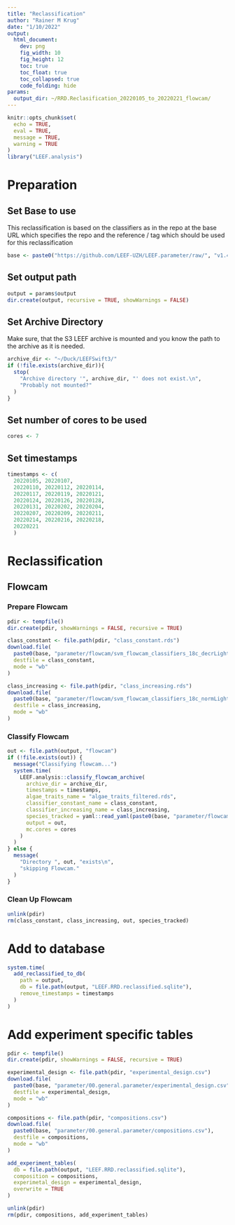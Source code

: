 ```yaml
---
title: "Reclassification"
author: "Rainer M Krug"
date: "1/10/2022"
output:
  html_document:
    dev: png
    fig_width: 10
    fig_height: 12
    toc: true
    toc_float: true
    toc_collapsed: true
    code_folding: hide
params:
  output_dir: ~/RRD.Reclasification_20220105_to_20220221_flowcam/
---
```


```r
knitr::opts_chunk$set(
  echo = TRUE,
  eval = TRUE,
  message = TRUE,
  warning = TRUE
)
library("LEEF.analysis")
```

# Preparation
## Set Base to use

This reclassification is based on the classifiers as in the repo at the base URL which specifies the repo and the reference / tag which should be used for this reclassification
```r
base <- paste0("https://github.com/LEEF-UZH/LEEF.parameter/raw/", "v1.4.0", "/")
```

## Set output path
```r
output = params$output
dir.create(output, recursive = TRUE, showWarnings = FALSE)
```


## Set Archive Directory
Make sure, that the S3 LEEF archive is mounted and you know the path to the archive as it is needed.

```r
archive_dir <- "~/Duck/LEEFSwift3/"
if (!file.exists(archive_dir)){
  stop(
    "Archive directory '", archive_dir, "' does not exist.\n",
    "Probably not mounted?" 
  )
}
```

## Set number of cores to be used
```r
cores <- 7
```

## Set timestamps
```r
timestamps <- c(
  20220105, 20220107,
  20220110, 20220112, 20220114,
  20220117, 20220119, 20220121,
  20220124, 20220126, 20220128,
  20220131, 20220202, 20220204,
  20220207, 20220209, 20220211,
  20220214, 20220216, 20220218,
  20220221
  )
```


# Reclassification 

## Flowcam

### Prepare Flowcam
```r
pdir <- tempfile()
dir.create(pdir, showWarnings = FALSE, recursive = TRUE)

class_constant <- file.path(pdir, "class_constant.rds")
download.file(
  paste0(base, "parameter/flowcam/svm_flowcam_classifiers_18c_decrLight18_trained_earlyFeb22.rds"), 
  destfile = class_constant,
  mode = "wb"
)

class_increasing <- file.path(pdir, "class_increasing.rds")
download.file(
  paste0(base, "parameter/flowcam/svm_flowcam_classifiers_18c_normLight30_trained_earlyFeb22.rds"), 
  destfile = class_increasing,
  mode = "wb"
)
```

### Classify Flowcam
```r
out <- file.path(output, "flowcam")
if (!file.exists(out)) {
  message("Classifying flowcam...")
  system.time(
    LEEF.analysis::classify_flowcam_archive(
      archive_dir = archive_dir, 
      timestamps = timestamps, 
      algae_traits_name = "algae_traits_filtered.rds", 
      classifier_constant_name = class_constant, 
      classifier_increasing_name = class_increasing, 
      species_tracked = yaml::read_yaml(paste0(base, "parameter/flowcam/flowcam.yml"))$species_tracked,
      output = out,
      mc.cores = cores
    )
  )
} else {
  message(
    "Directory ", out, "exists\n",
    "skipping Flowcam."
  )
}
```

### Clean Up Flowcam
```r
unlink(pdir)
rm(class_constant, class_increasing, out, species_tracked)
```

# Add to database
```r
system.time(
  add_reclassified_to_db(
    path = output, 
    db = file.path(output, "LEEF.RRD.reclassified.sqlite"), 
    remove_timestamps = timestamps
  )
)
```

# Add experiment specific tables
```r
pdir <- tempfile()
dir.create(pdir, showWarnings = FALSE, recursive = TRUE)

experimental_design <- file.path(pdir, "experimental_design.csv")
download.file(
  paste0(base, "parameter/00.general.parameter/experimental_design.csv"), 
  destfile = experimental_design,
  mode = "wb"
)

compositions <- file.path(pdir, "compositions.csv")
download.file(
  paste0(base, "parameter/00.general.parameter/compositions.csv"), 
  destfile = compositions,
  mode = "wb"
)

add_experiment_tables(
  db = file.path(output, "LEEF.RRD.reclassified.sqlite"), 
  composition = compositions, 
  experimetal_design = experimental_design,
  overwrite = TRUE
)

unlink(pdir)
rm(pdir, compositions, add_experiment_tables)
```


